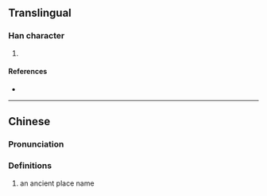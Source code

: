 {{character info/new}}
==Translingual==

===Han character===
{{Han char|rn=32|rad=土|as=03|sn=6|four=|canj=KG|ids=⿱大土}}

# {{defn|Han|sort=土03}}

====References====
* {{Han ref|kx=0224.180|dkj=04897|hdz=10419.020|uh=5736|ud=22326}}

----
==Chinese==
{{zh-forms}}

===Pronunciation===
{{zh-pron
|m=qià
|m-s=
|c=
|c-t=
|g=
|h=pfs=
|j=
|md=
|mn=
|mn-t=
|w=
|x=
|mc=y
|oc=y
|cat=pn
}}

===Definitions===
{{zh-hanzi}}

# an ancient place name